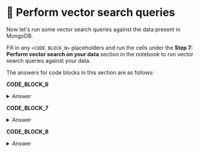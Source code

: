 # 👐 Perform vector search queries

Now let's run some vector search queries against the data present in MongoDB. 

Fill in any `<CODE_BLOCK_N>` placeholders and run the cells under the **Step 7: Perform vector search on your data** section in the notebook to run vector search queries against your data.

The answers for code blocks in this section are as follows:

**CODE_BLOCK_6**

<details>
<summary>Answer</summary>
<div>
```python
get_embedding(user_query)
```
</div>
</details>

**CODE_BLOCK_7**

<details>
<summary>Answer</summary>
<div>
```json
[
    {
        "$vectorSearch": {
            "index": ATLAS_VECTOR_SEARCH_INDEX_NAME,
            "queryVector": query_embedding,
            "path": "embedding",
            "numCandidates": 150,
            "limit": 5
        }
    },
    {
        "$project": {
            "_id": 0,
            "body": 1,
            "score": {"$meta": "vectorSearchScore"}
        }
    }
]
```
</div>
</details>

**CODE_BLOCK_8**

<details>
<summary>Answer</summary>
<div>
```python
collection.aggregate(pipeline)
```
</div>
</details>